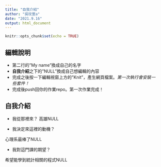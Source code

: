 ```yaml
---
title: "自我介紹"
author: "吳玟萱a"
date: "2021.9.16"
output: html_document
---
```


```r
knitr::opts_chunk$set(echo = TRUE)
```

## 編輯說明

- 第二行的"My name"換成自己的名字
- **自我介紹**之下的"NULL"換成自己想編輯的內容
- 完成之後按一下編輯視窗上方的"Knit"，產生網頁檔案。*第一次執行會安裝一些套件！*
- 完成後push回你的作業repo。第一次作業完成！

## 自我介紹

- 我從那裡來？ 
高雄NULL

- 我決定來這裡的動機？

心理系最棒了NULL

- 我對這門課的期望？

希望能學到統計相關的程式NULL
